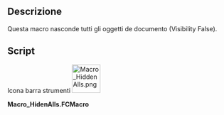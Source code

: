 <languages/>

{{Macro/it
|Name=Macro HiddenAlls
|Icon=Macro_HiddenAlls.png
|Description=Questa macro nasconde tutti gli oggetti de documento (Visibility False).
|Author=Mario52
|Version=00.01
|Date=2015-11-12
|FCVersion=Tutte versione
|Download=[https://wiki.freecad.org/images/d/d6/Macro_HiddenAlls.png ToolBar Icon]
|SeeAlso=[[Macro_Toggle_Visibility2_1-2/it|Macro Toggle Visibility2 1-2]]<br>[[Macro_Toggle_Visibility2_2-2/it|Macro Toggle Visibility2 2-2]]<br>[[Macro_Toggle_Visibility/it|Macro_Toggle_Visibility]]<br>[[Macro_VisibleAlls/it|Macro VisibleAlls]]<br>[[Macro If Selected Stay If Not Then Delete/it|Macro If Selected Stay If Not Then Delete]]
}}

<span id="Description"></span>
==Descrizione==

<div class="mw-translate-fuzzy">
Questa macro nasconde tutti gli oggetti de documento (Visibility False).
</div>

==Script==

Icona barra strumenti
[[Image:Macro_HiddenAlls.png|64px]]

'''Macro_HidenAlls.FCMacro'''

{{MacroCode|code=
import FreeCAD
#Macro_HideAllObjects
__title__="Macro_HideAlls"
__author__ = "Mario52"
__url__     = "https://freecad.org/index-fr.html"
__version__ = "00.00"
__date__    = "11/11/2015"

try:
    for ShapeNameObj in FreeCAD.ActiveDocument.Objects:   # hidden alls objects
        #print ShapeNameObj.Name
        FreeCADGui.ActiveDocument.getObject(ShapeNameObj.Name).Visibility = False
except Exception:
    None
}}

{{clear}}